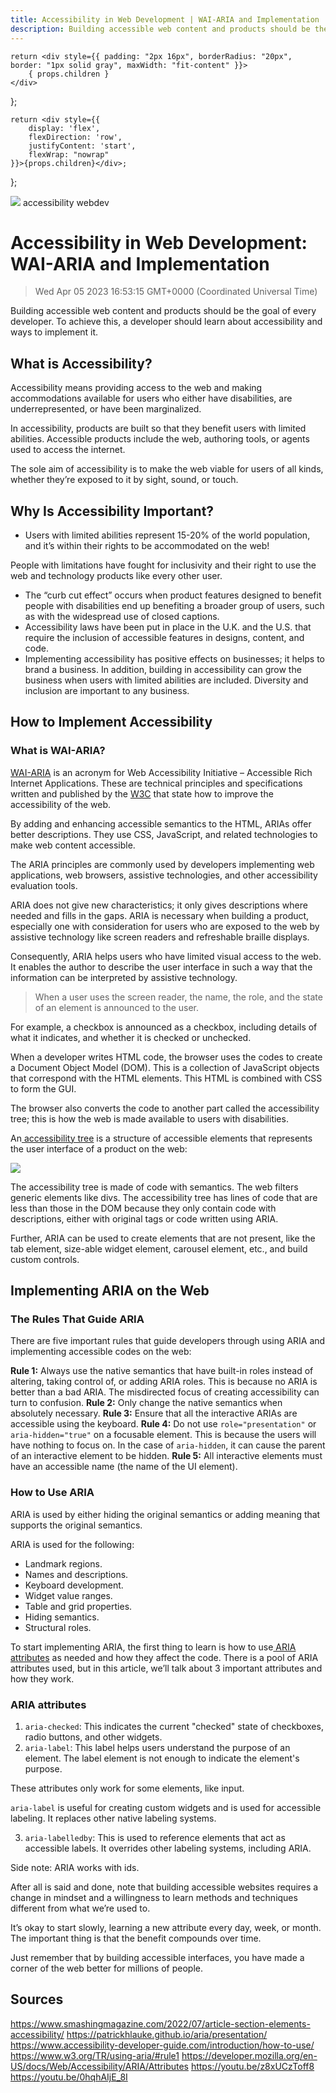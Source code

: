 ```yaml
---
title: Accessibility in Web Development | WAI-ARIA and Implementation
description: Building accessible web content and products should be the goal of every developer. To achieve this, a developer should learn about accessibility and ways to implement it.
---
```


    return <div style={{ padding: "2px 16px", borderRadius: "20px", border: "1px solid gray", maxWidth: "fit-content" }}>
        { props.children }
    </div>
};

    return <div style={{
        display: 'flex',
        flexDirection: 'row',
        justifyContent: 'start',
        flexWrap: "nowrap"
    }}>{props.children}</div>;
};

<link rel="canonical" href="https://code.pieces.app/blog/accessibility-in-web-development-wai-aria-and-implementation" />

![](https://uploads-ssl.webflow.com/6143afec68f555387049efb3/63dd505b508c1d26f8ffe66f_wai-aria_4a997341c96128aedfe38a0c969c0754_2000.jpeg)
<GridFlexRow><Tag>accessibility</Tag> <Tag>webdev</Tag></GridFlexRow>

# Accessibility in Web Development: WAI-ARIA and Implementation
> Wed Apr 05 2023 16:53:15 GMT+0000 (Coordinated Universal Time)

Building accessible web content and products should be the goal of every developer. To achieve this, a developer should learn about accessibility and ways to implement it.

## What is Accessibility?
Accessibility means providing access to the web and making accommodations available for users who either have disabilities, are underrepresented, or have been marginalized.

In accessibility, products are built so that they benefit users with limited abilities. Accessible products include the web, authoring tools, or agents used to access the internet.

The sole aim of accessibility is to make the web viable for users of all kinds, whether they’re exposed to it by sight, sound, or touch.

## Why Is Accessibility Important?
- Users with limited abilities represent 15-20% of the world population, and it’s within their rights to be accommodated on the web!

People with limitations have fought for inclusivity and their right to use the web and technology products like every other user.
- The “curb cut effect” occurs when product features designed to benefit people with disabilities end up benefiting a broader group of users, such as with the widespread use of closed captions.
- Accessibility laws have been put in place in the U.K. and the U.S. that require the inclusion of accessible features in designs, content, and code.
- Implementing accessibility has positive effects on businesses; it helps to brand a business. In addition, building in accessibility can grow the business when users with limited abilities are included. Diversity and inclusion are important to any business.

## How to Implement Accessibility
### What is WAI-ARIA?

<a href="https://en.m.wikipedia.org/wiki/WAI-ARIA" target="_blank" rel="noopener noreferrer">WAI-ARIA</a> is an acronym for Web Accessibility Initiative – Accessible Rich Internet Applications. These are technical principles and specifications written and published by the <a href="https://www.w3.org/" target="_blank" rel="noopener noreferrer">W3C</a> that state how to improve the accessibility of the web.

By adding and enhancing accessible semantics to the HTML, ARIAs offer better descriptions. They use CSS, JavaScript, and related technologies to make web content accessible.

The ARIA principles are commonly used by developers implementing web applications, web browsers, assistive technologies, and other accessibility evaluation tools.

ARIA does not give new characteristics; it only gives descriptions where needed and fills in the gaps. ARIA is necessary when building a product, especially one with consideration for users who are exposed to the web by assistive technology like screen readers and refreshable braille displays.

Consequently, ARIA helps users who have limited visual access to the web. It enables the author to describe the user interface in such a way that the information can be interpreted by assistive technology.

> When a user uses the screen reader, the name, the role, and the state of an element is announced to the user.

For example, a checkbox is announced as a checkbox, including details of what it indicates, and whether it is checked or unchecked.

When a developer writes HTML code, the browser uses the codes to create a Document Object Model (DOM). This is a collection of JavaScript objects that correspond with the HTML elements. This HTML is combined with CSS to form the GUI.

The browser also converts the code to another part called the accessibility tree; this is how the web is made available to users with disabilities.

An<a href="https://www.w3.org/TR/accname-1.1/#dfn-accessibility-tree" target="_blank" rel="noopener noreferrer"> accessibility tree</a> is a structure of accessible elements that represents the user interface of a product on the web:

![](https://uploads-ssl.webflow.com/6143afec68f555387049efb3/63b43fe0bcb59ae9b0da1061_image1_40821a640877f1774b1c23d0cfe1e291_800.jpg)

The accessibility tree is made of code with semantics. The web filters generic elements like divs. The accessibility tree has lines of code that are less than those in the DOM because they only contain code with descriptions, either with original tags or code written using ARIA.

Further, ARIA can be used to create elements that are not present, like the tab element, size-able widget element, carousel element, etc., and build custom controls.

## Implementing ARIA on the Web

### The Rules That Guide ARIA

There are five important rules that guide developers through using ARIA and implementing accessible codes on the web:

**Rule 1:** Always use the native semantics that have built-in roles instead of altering, taking control of, or adding ARIA roles. This is because no ARIA is better than a bad ARIA. The misdirected focus of creating accessibility can turn to confusion.
**Rule 2:** Only change the native semantics when absolutely necessary.
**Rule 3:** Ensure that all the interactive ARIAs are accessible using the keyboard.
**Rule 4:** Do not use ```role="presentation"``` or ```aria-hidden="true"``` on a focusable element. This is because the users will have nothing to focus on. In the case of ```aria-hidden```, it can cause the parent of an interactive element to be hidden.
**Rule 5:** All interactive elements must have an accessible name (the name of the UI element).

### How to Use ARIA
ARIA is used by either hiding the original semantics or adding meaning that supports the original semantics.

ARIA is used for the following:
- Landmark regions.
- Names and descriptions.
- Keyboard development.
- Widget value ranges.
- Table and grid properties.
- Hiding semantics.
- Structural roles.

To start implementing ARIA, the first thing to learn is how to use<a href="https://developer.mozilla.org/en-US/docs/Web/Accessibility/ARIA/Attributes" target="_blank" rel="noopener noreferrer"> ARIA attributes</a> as needed and how they affect the code.
There is a pool of ARIA attributes used, but in this article, we’ll talk about 3 important attributes and how they work.

### ARIA attributes
1. ```aria-checked```: This indicates the current "checked" state of checkboxes, radio buttons, and other widgets.
2. ```aria-label```: This label helps users understand the purpose of an element. The label element is not enough to indicate the element's purpose.

These attributes only work for some elements, like input.

```aria-label``` is useful for creating custom widgets and is used for accessible labeling. It replaces other native labeling systems.

3. ```aria-labelledby```: This is used to reference elements that act as accessible labels. It overrides other labeling systems, including ARIA.

Side note: ARIA works with ids.

After all is said and done, note that building accessible websites requires a change in mindset and a willingness to learn methods and techniques different from what we’re used to.

It’s okay to start slowly, learning a new attribute every day, week, or month. The important thing is that the benefit compounds over time.

Just remember that by building accessible interfaces, you have made a corner of the web better for millions of people.

## Sources
<a href="https://www.smashingmagazine.com/2022/07/article-section-elements-accessibility/" target="_blank" rel="noopener noreferrer">https://www.smashingmagazine.com/2022/07/article-section-elements-accessibility/</a>
<a href="https://patrickhlauke.github.io/aria/presentation/" target="_blank" rel="noopener noreferrer">https://patrickhlauke.github.io/aria/presentation/</a>
<a href="https://www.accessibility-developer-guide.com/introduction/how-to-use/" target="_blank" rel="noopener noreferrer">https://www.accessibility-developer-guide.com/introduction/how-to-use/</a>
<a href="https://www.w3.org/TR/using-aria/#rule1" target="_blank" rel="noopener noreferrer">https://www.w3.org/TR/using-aria/#rule1</a>
<a href="https://developer.mozilla.org/en-US/docs/Web/Accessibility/ARIA/Attributes" target="_blank" rel="noopener noreferrer">https://developer.mozilla.org/en-US/docs/Web/Accessibility/ARIA/Attributes</a>
<a href="https://youtu.be/z8xUCzToff8" target="_blank" rel="noopener noreferrer">https://youtu.be/z8xUCzToff8</a>
<a href="https://youtu.be/0hqhAIjE_8I" target="_blank" rel="noopener noreferrer">https://youtu.be/0hqhAIjE_8I</a>
